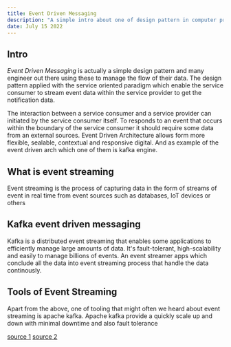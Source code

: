 ```yaml
---
title: Event Driven Messaging
description: "A simple intro about one of design pattern in computer programming"
date: July 15 2022
---
```


## Intro
_Event Driven Messaging_ is actually a simple design pattern and many engineer out there using these to manage the flow of their data. The design pattern applied with the service oriented paradigm which enable the service consumer to stream event data within the service provider to get the notification data. 


The interaction between a service consumer and a service provider can initiated by the service consumer itself. To responds to an event that occurs within the boundary of the service consumer it should require some data from an external sources.
Event Driven Architecture allows form more flexible, sealable, contextual and responsive digital.
And as example of the event driven arch which one of them is kafka engine. 

## What is event streaming
Event streaming is the process of capturing data in the form of streams of event in real time from event sources such as databases, IoT devices or others

## Kafka event driven messaging
Kafka is a distributed event streaming that enables some applications to efficiently manage large amounts of data. It's fault-tolerant, high-scalability and easily to manage billions of events.
An event streamer apps which conclude all the data into event streaming process that handle the data continously. 

## Tools of Event Streaming
Apart from the above, one of tooling that might often we heard about event streaming is apache kafka. Apache kafka provide a quickly scale up and down with minimal downtime and also fault tolerance


[source 1](https://hevodata.com/learn/kafka-event-driven-architecture/)
[source 2](https://en.wikipedia.org/wiki/Event-Driven_Messaging)


